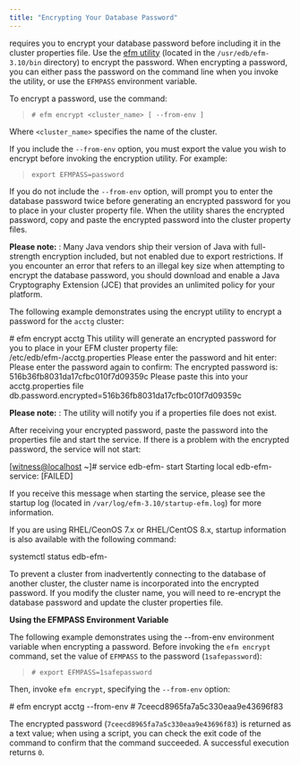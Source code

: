 ```yaml
---
title: "Encrypting Your Database Password"
---
```


<div id="encrypting_database_password" class="registered_link"></div>

requires you to encrypt your database password before including it in the cluster properties file. Use the [efm utility](../../../07_using_efm_utility/#efm_encrypt) (located in the `/usr/edb/efm-3.10/bin` directory) to encrypt the password. When encrypting a password, you can either pass the password on the command line when you invoke the utility, or use the `EFMPASS` environment variable.

To encrypt a password, use the command:

> `# efm encrypt <cluster_name> [ --from-env ]`

Where `<cluster_name>` specifies the name of the cluster.

If you include the `--from-env` option, you must export the value you wish to encrypt before invoking the encryption utility. For example:

> `export EFMPASS=password`

If you do not include the `--from-env` option, will prompt you to enter the database password twice before generating an encrypted password for you to place in your cluster property file. When the utility shares the encrypted password, copy and paste the encrypted password into the cluster property files.

**Please note:** : Many Java vendors ship their version of Java with full-strength encryption included, but not enabled due to export restrictions. If you encounter an error that refers to an illegal key size when attempting to encrypt the database password, you should download and enable a Java Cryptography Extension (JCE) that provides an unlimited policy for your platform.

The following example demonstrates using the encrypt utility to encrypt a password for the `acctg` cluster:

<div class="parsed-literal">

\# efm encrypt acctg This utility will generate an encrypted password for you to place in your EFM cluster property file: /etc/edb/efm-/acctg.properties Please enter the password and hit enter: Please enter the password again to confirm: The encrypted password is: 516b36fb8031da17cfbc010f7d09359c Please paste this into your acctg.properties file db.password.encrypted=516b36fb8031da17cfbc010f7d09359c

</div>

**Please note:** : The utility will notify you if a properties file does not exist.

After receiving your encrypted password, paste the password into the properties file and start the service. If there is a problem with the encrypted password, the service will not start:

<div class="parsed-literal">

\[[witness@localhost](mailto:witness@localhost) ~]# service edb-efm- start Starting local edb-efm- service: \[FAILED]

</div>

If you receive this message when starting the service, please see the startup log (located in `/var/log/efm-3.10/startup-efm.log`) for more information.

If you are using RHEL/CeonOS 7.x or RHEL/CentOS 8.x, startup information is also available with the following command:

<div class="parsed-literal">

systemctl status edb-efm-

</div>

To prevent a cluster from inadvertently connecting to the database of another cluster, the cluster name is incorporated into the encrypted password. If you modify the cluster name, you will need to re-encrypt the database password and update the cluster properties file.

**Using the EFMPASS Environment Variable**

The following example demonstrates using the --from-env environment variable when encrypting a password. Before invoking the `efm encrypt` command, set the value of `EFMPASS` to the password (`1safepassword`):

> `# export EFMPASS=1safepassword`

Then, invoke `efm encrypt`, specifying the `--from-env` option:

<div class="parsed-literal">

\# efm encrypt acctg --from-env # 7ceecd8965fa7a5c330eaa9e43696f83

</div>

The encrypted password (`7ceecd8965fa7a5c330eaa9e43696f83`) is returned as a text value; when using a script, you can check the exit code of the command to confirm that the command succeeded. A successful execution returns `0`.
